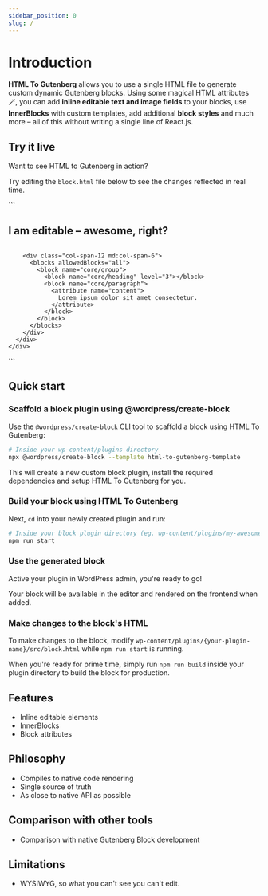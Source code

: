 ```yaml
---
sidebar_position: 0
slug: /
---
```



# Introduction

**HTML To Gutenberg** allows you to use a single HTML file to generate custom dynamic Gutenberg blocks. Using some magical HTML attributes 🪄, you can add **inline editable text and image fields** to your blocks, use **InnerBlocks** with custom templates, add additional **block styles** and much more – all of this without writing a single line of React.js.

## Try it live

Want to see HTML to Gutenberg in action?

Try editing the `block.html` file below to see the changes reflected in real time.

<SideBySideEditor>
  ```
  <section class="py-20 bg-blue-200" data-parent="custom/parent-block" data-editing-mode="contentOnly">
    <div class="container">
      <div class="grid grid-cols-12 gap-4">
        <div class="col-span-12 md:col-span-6">
          <h2 class="text-2xl" data-attribute="section_title">I am editable – awesome, right?</h2>
          <img class="aspect-square object-cover" data-attribute="section_image" />
        </div>

        <div class="col-span-12 md:col-span-6">
          <blocks allowedBlocks="all">
            <block name="core/group">
              <block name="core/heading" level="3"></block>
              <block name="core/paragraph">
                <attribute name="content">
                  Lorem ipsum dolor sit amet consectetur.
                </attribute>
              </block>
            </block>
          </blocks>
        </div>
      </div>
    </div>

  </section>
  ```
</SideBySideEditor>

## Quick start

### Scaffold a block plugin using @wordpress/create-block

Use the `@wordpress/create-block` CLI tool to scaffold a block using HTML To Gutenberg:

```bash
# Inside your wp-content/plugins directory
npx @wordpress/create-block --template html-to-gutenberg-template
```

This will create a new custom block plugin, install the required dependencies and setup HTML To Gutenberg for you.

### Build your block using HTML To Gutenberg

Next, `cd` into your newly created plugin and run:

```bash
# Inside your block plugin directory (eg. wp-content/plugins/my-awesome-block)
npm run start
```

### Use the generated block

Active your plugin in WordPress admin, you're ready to go!

Your block will be available in the editor and rendered on the frontend when added.

### Make changes to the block's HTML

To make changes to the block, modify `wp-content/plugins/{your-plugin-name}/src/block.html` while `npm run start` is running.

When you're ready for prime time, simply run `npm run build` inside your plugin directory to build the block for production.

## Features

- Inline editable elements
- InnerBlocks
- Block attributes

## Philosophy

- Compiles to native code rendering
- Single source of truth
- As close to native API as possible

## Comparison with other tools

- Comparison with native Gutenberg Block development

## Limitations

- WYSIWYG, so what you can't see you can't edit.
